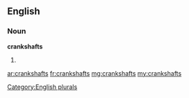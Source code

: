 ==English==

===Noun===
'''crankshafts'''

# {{plural of|crankshaft}}

[[Category:English plurals]]

[[ar:crankshafts]]
[[fr:crankshafts]]
[[mg:crankshafts]]
[[my:crankshafts]]